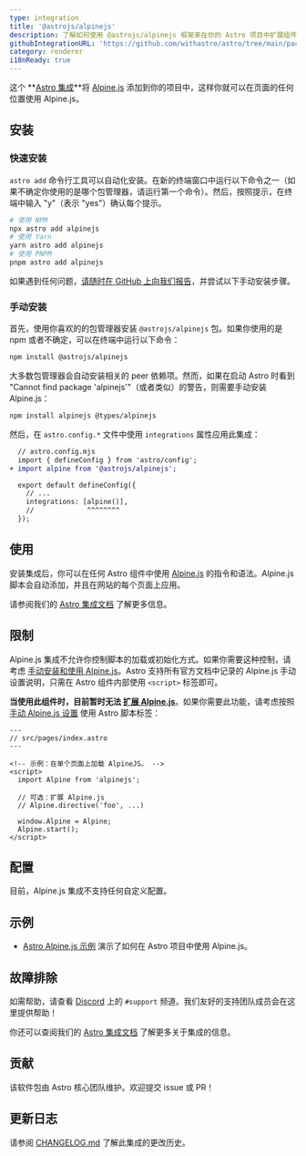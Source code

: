 ```yaml
---
type: integration
title: '@astrojs/alpinejs'
description: 了解如何使用 @astrojs/alpinejs 框架来在你的 Astro 项目中扩展组件支持。
githubIntegrationURL: 'https://github.com/withastro/astro/tree/main/packages/integrations/alpinejs/'
category: renderer
i18nReady: true
---
```


这个 **[Astro 集成][astro-integration]**将 [Alpine.js](https://alpinejs.dev/) 添加到你的项目中，这样你就可以在页面的任何位置使用 Alpine.js。

## 安装

### 快速安装

`astro add` 命令行工具可以自动化安装。在新的终端窗口中运行以下命令之一（如果不确定你使用的是哪个包管理器，请运行第一个命令）。然后，按照提示，在终端中输入 "y"（表示 "yes"）确认每个提示。

```sh
# 使用 NPM
npx astro add alpinejs
# 使用 Yarn
yarn astro add alpinejs
# 使用 PNPM
pnpm astro add alpinejs
```

如果遇到任何问题，[请随时在 GitHub 上向我们报告](https://github.com/withastro/astro/issues)，并尝试以下手动安装步骤。

### 手动安装

首先，使用你喜欢的的包管理器安装 `@astrojs/alpinejs` 包。如果你使用的是 npm 或者不确定，可以在终端中运行以下命令：

```sh
npm install @astrojs/alpinejs
```

大多数包管理器会自动安装相关的 peer 依赖项。然而，如果在启动 Astro 时看到 "Cannot find package 'alpinejs'"（或者类似）的警告，则需要手动安装 Alpine.js：

```sh
npm install alpinejs @types/alpinejs
```

然后，在 `astro.config.*` 文件中使用 `integrations` 属性应用此集成：

```diff lang="js" "alpine()"
  // astro.config.mjs
  import { defineConfig } from 'astro/config';
+ import alpine from '@astrojs/alpinejs';

  export default defineConfig({
    // ...
    integrations: [alpine()],
    //             ^^^^^^^^
  });
```

## 使用

安装集成后，你可以在任何 Astro 组件中使用 [Alpine.js](https://alpinejs.dev/) 的指令和语法。Alpine.js 脚本会自动添加，并且在网站的每个页面上应用。

请参阅我们的 [Astro 集成文档][astro-integration] 了解更多信息。

## 限制

Alpine.js 集成不允许你控制脚本的加载或初始化方式。如果你需要这种控制，请考虑 [手动安装和使用 Alpine.js](https://alpinejs.dev/essentials/installation)。Astro 支持所有官方文档中记录的 Alpine.js 手动设置说明，只需在 Astro 组件内部使用 `<script>` 标签即可。

**当使用此组件时，目前暂时无法 [扩展 Alpine.js](https://alpinejs.dev/advanced/extending)**。如果你需要此功能，请考虑按照 [手动 Alpine.js 设置](https://alpinejs.dev/essentials/installation) 使用 Astro 脚本标签：

```astro
---
// src/pages/index.astro
---

<!-- 示例：在单个页面上加载 AlpineJS。 -->
<script>
  import Alpine from 'alpinejs';

  // 可选：扩展 Alpine.js
  // Alpine.directive('foo', ...)

  window.Alpine = Alpine;
  Alpine.start();
</script>
```

## 配置

目前，Alpine.js 集成不支持任何自定义配置。

## 示例

*   [Astro Alpine.js 示例](https://github.com/withastro/astro/tree/latest/examples/framework-alpine) 演示了如何在 Astro 项目中使用 Alpine.js。

## 故障排除

如需帮助，请查看 [Discord](https://astro.build/chat) 上的 `#support` 频道。我们友好的支持团队成员会在这里提供帮助！

你还可以查阅我们的 [Astro 集成文档][astro-integration] 了解更多关于集成的信息。

## 贡献

该软件包由 Astro 核心团队维护。欢迎提交 issue 或 PR！

## 更新日志

请参阅 [CHANGELOG.md](https://github.com/withastro/astro/tree/main/packages/integrations/alpinejs/CHANGELOG.md) 了解此集成的更改历史。

[astro-integration]: /zh-cn/guides/integrations-guide/

[astro-ui-frameworks]: /zh-cn/core-concepts/framework-components/#使用框架组件
